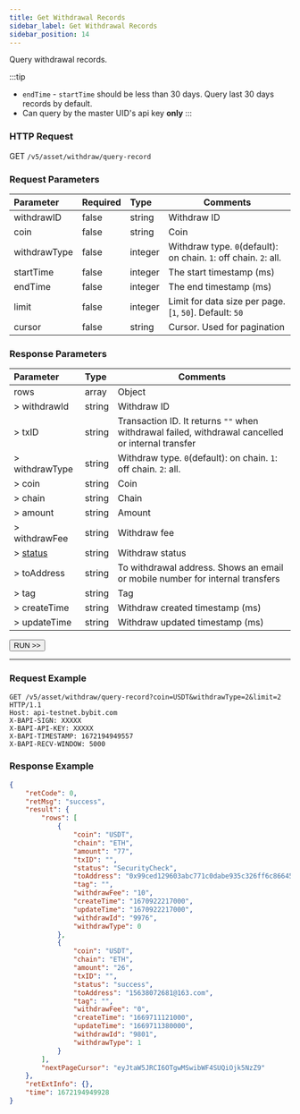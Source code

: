 ```yaml
---
title: Get Withdrawal Records
sidebar_label: Get Withdrawal Records
sidebar_position: 14
---
```


Query withdrawal records.

:::tip
* `endTime` - `startTime` should be less than 30 days. Query last 30 days records by default.
* Can query by the master UID's api key **only**
:::

### HTTP Request
GET `/v5/asset/withdraw/query-record`

### Request Parameters
| Parameter | Required | Type | Comments|
|:----- |:-------|:-----|------ |
|withdrawID |false |string |Withdraw ID |
|coin |false |string |Coin |
|withdrawType |false |integer |Withdraw type. `0`(default): on chain. `1`: off chain. `2`: all.|
|startTime |false |integer |The start timestamp (ms) |
|endTime |false |integer |The end timestamp (ms) |
|limit |false |integer |Limit for data size per page. [`1`, `50`]. Default: `50`|
|cursor |false |string |Cursor. Used for pagination|

### Response Parameters
| Parameter | Type | Comments|
|:----- |:-----|----- |
|rows |array|Object |
|> withdrawId |string |Withdraw ID |
|> txID |string |Transaction ID. It returns `""` when withdrawal failed, withdrawal cancelled or internal transfer |
|> withdrawType |string |Withdraw type. `0`(default): on chain. `1`: off chain. `2`: all. |
|> coin |string |Coin |
|> chain |string |Chain |
|> amount |string |Amount |
|> withdrawFee |string |Withdraw fee |
|> [status](../enum#withdrawstatus) |string |Withdraw status |
|> toAddress |string |To withdrawal address. Shows an email or mobile number for internal transfers |
|> tag |string |Tag |
|> createTime |string |Withdraw created timestamp (ms) |
|> updateTime |string |Withdraw updated timestamp (ms) |

<a href="/api-explorer/v5/asset/withdraw-record"><Button>RUN >></Button></a>

---

### Request Example

```http
GET /v5/asset/withdraw/query-record?coin=USDT&withdrawType=2&limit=2 HTTP/1.1
Host: api-testnet.bybit.com
X-BAPI-SIGN: XXXXX
X-BAPI-API-KEY: XXXXX
X-BAPI-TIMESTAMP: 1672194949557
X-BAPI-RECV-WINDOW: 5000
```

### Response Example

```json
{
    "retCode": 0,
    "retMsg": "success",
    "result": {
        "rows": [
            {
                "coin": "USDT",
                "chain": "ETH",
                "amount": "77",
                "txID": "",
                "status": "SecurityCheck",
                "toAddress": "0x99ced129603abc771c0dabe935c326ff6c86645d",
                "tag": "",
                "withdrawFee": "10",
                "createTime": "1670922217000",
                "updateTime": "1670922217000",
                "withdrawId": "9976",
                "withdrawType": 0
            },
            {
                "coin": "USDT",
                "chain": "ETH",
                "amount": "26",
                "txID": "",
                "status": "success",
                "toAddress": "15638072681@163.com",
                "tag": "",
                "withdrawFee": "0",
                "createTime": "1669711121000",
                "updateTime": "1669711380000",
                "withdrawId": "9801",
                "withdrawType": 1
            }
        ],
        "nextPageCursor": "eyJtaW5JRCI6OTgwMSwibWF4SUQiOjk5NzZ9"
    },
    "retExtInfo": {},
    "time": 1672194949928
}
```